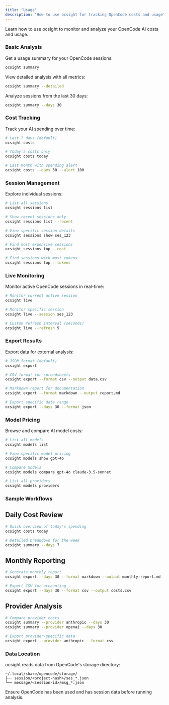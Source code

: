 ```yaml
---
title: "Usage"
description: "How to use ocsight for tracking OpenCode costs and usage"
---
```


Learn how to use ocsight to monitor and analyze your OpenCode AI costs and usage.

### Basic Analysis

Get a usage summary for your OpenCode sessions:

```bash
ocsight summary
```

View detailed analysis with all metrics:

```bash
ocsight summary --detailed
```

Analyze sessions from the last 30 days:

```bash
ocsight summary --days 30
```

### Cost Tracking

Track your AI spending over time:

```bash
# Last 7 days (default)
ocsight costs

# Today's costs only
ocsight costs today

# Last month with spending alert
ocsight costs --days 30 --alert 100
```

### Session Management

Explore individual sessions:

```bash
# List all sessions
ocsight sessions list

# Show recent sessions only
ocsight sessions list --recent

# View specific session details
ocsight sessions show ses_123

# Find most expensive sessions
ocsight sessions top --cost

# Find sessions with most tokens
ocsight sessions top --tokens
```

### Live Monitoring

Monitor active OpenCode sessions in real-time:

```bash
# Monitor current active session
ocsight live

# Monitor specific session
ocsight live --session ses_123

# Custom refresh interval (seconds)
ocsight live --refresh 5
```

### Export Results

Export data for external analysis:

```bash
# JSON format (default)
ocsight export

# CSV format for spreadsheets
ocsight export --format csv --output data.csv

# Markdown report for documentation
ocsight export --format markdown --output report.md

# Export specific date range
ocsight export --days 30 --format json
```

### Model Pricing

Browse and compare AI model costs:

```bash
# List all models
ocsight models list

# View specific model pricing
ocsight models show gpt-4o

# Compare models
ocsight models compare gpt-4o claude-3.5-sonnet

# List all providers
ocsight models providers
```

### Sample Workflows

## Daily Cost Review

```bash
# Quick overview of today's spending
ocsight costs today

# Detailed breakdown for the week
ocsight summary --days 7
```

## Monthly Reporting

```bash
# Generate monthly report
ocsight export --days 30 --format markdown --output monthly-report.md

# Export CSV for accounting
ocsight export --days 30 --format csv --output costs.csv
```

## Provider Analysis

```bash
# Compare provider costs
ocsight summary --provider anthropic --days 30
ocsight summary --provider openai --days 30

# Export provider-specific data
ocsight export --provider anthropic --format csv
```

### Data Location

ocsight reads data from OpenCode's storage directory:

```
~/.local/share/opencode/storage/
├── session/<project-hash>/ses_*.json
└── message/<session-id>/msg_*.json
```

Ensure OpenCode has been used and has session data before running analysis.